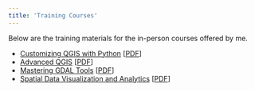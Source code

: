 ```yaml
---
title: 'Training Courses'
---
```


Below are the training materials for the in-person courses offered by me. 

* [Customizing QGIS with Python](pyqgis-in-a-day.html) [[PDF](pyqgis-in-a-day.pdf)]
* [Advanced QGIS](advanced-qgis.html) [[PDF](advanced-qgis.pdf)]
* [Mastering GDAL Tools](gdal-tools.html) [[PDF](gdal-tools.pdf)]
* [Spatial Data Visualization and Analytics](spatial-data-science-intro.html) [[PDF](spatial-data-science-intro.pdf)]

